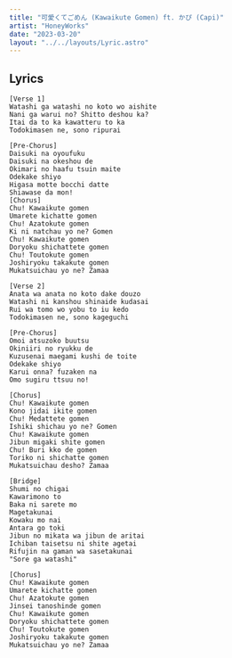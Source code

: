 ```yaml
---
title: "可愛くてごめん (Kawaikute Gomen) ft. かぴ (Capi)"
artist: "HoneyWorks"
date: "2023-03-20"
layout: "../../layouts/Lyric.astro"
---
```


## Lyrics

```
[Verse 1]
Watashi ga watashi no koto wo aishite
Nani ga warui no? Shitto deshou ka?
Itai da to ka kawatteru to ka
Todokimasen ne, sono ripurai

[Pre-Chorus]
Daisuki na oyoufuku
Daisuki na okeshou de
Okimari no haafu tsuin maite
Odekake shiyo
Higasa motte bocchi datte
Shiawase da mon!
[Chorus]
Chu! Kawaikute gomen
Umarete kichatte gomen
Chu! Azatokute gomen
Ki ni natchau yo ne? Gomen
Chu! Kawaikute gomen
Doryoku shichattete gomen
Chu! Toutokute gomen
Joshiryoku takakute gomen
Mukatsuichau yo ne? Zamaa

[Verse 2]
Anata wa anata no koto dake douzo
Watashi ni kanshou shinaide kudasai
Rui wa tomo wo yobu to iu kedo
Todokimasen ne, sono kageguchi

[Pre-Chorus]
Omoi atsuzoko buutsu
Okiniiri no ryukku de
Kuzusenai maegami kushi de toite
Odekake shiyo
Karui onna? fuzaken na
Omo sugiru ttsuu no!

[Chorus]
Chu! Kawaikute gomen
Kono jidai ikite gomen
Chu! Medattete gomen
Ishiki shichau yo ne? Gomen
Chu! Kawaikute gomen
Jibun migaki shite gomen
Chu! Buri kko de gomen
Toriko ni shichatte gomen
Mukatsuichau desho? Zamaa

[Bridge]
Shumi no chigai
Kawarimono to
Baka ni sarete mo
Magetakunai
Kowaku mo nai
Antara go toki
Jibun no mikata wa jibun de aritai
Ichiban taisetsu ni shite agetai
Rifujin na gaman wa sasetakunai
"Sore ga watashi"

[Chorus]
Chu! Kawaikute gomen
Umarete kichatte gomen
Chu! Azatokute gomen
Jinsei tanoshinde gomen
Chu! Kawaikute gomen
Doryoku shichattete gomen
Chu! Toutokute gomen
Joshiryoku takakute gomen
Mukatsuichau yo ne? Zamaa
```
